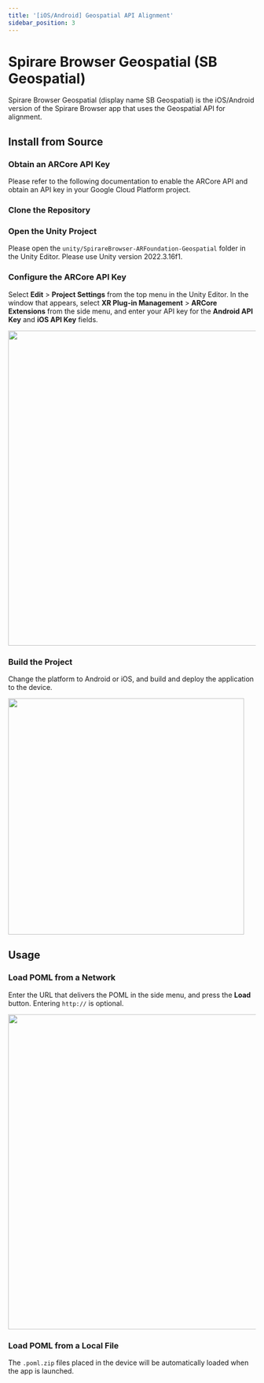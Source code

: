 ```yaml
---
title: '[iOS/Android] Geospatial API Alignment'
sidebar_position: 3
---
```




# Spirare Browser Geospatial (SB Geospatial)

Spirare Browser Geospatial (display name SB Geospatial) is the iOS/Android version of the Spirare Browser app that uses the Geospatial API for alignment.

## Install from Source

### Obtain an ARCore API Key

Please refer to the following documentation to enable the ARCore API and obtain an API key in your Google Cloud Platform project.

<CardLink
  title="Use the ARCore API on Google Cloud"
  description="https://developers.google.com/ar/develop/authorization?platform=android#api-key-android"
  href="https://developers.google.com/ar/develop/authorization?platform=android#api-key-android"
/>

### Clone the Repository

<SpirareBrowserCloneRepository />

### Open the Unity Project

Please open the `unity/SpirareBrowser-ARFoundation-Geospatial` folder in the Unity Editor.
Please use Unity version 2022.3.16f1.

### Configure the ARCore API Key

Select **Edit** > **Project Settings** from the top menu in the Unity Editor.
In the window that appears, select **XR Plug-in Management** > **ARCore Extensions** from the side menu, and enter your API key for the **Android API Key** and **iOS API Key** fields.

<img width="640" src={ApiKeyImage} />

### Build the Project

Change the platform to Android or iOS, and build and deploy the application to the device.

<img width="480" src={BuildSettings} />

## Usage

### Load POML from a Network

Enter the URL that delivers the POML in the side menu, and press the **Load** button.
Entering `http://` is optional.

<img width="640" class="border" src={SpirareBrowserContentImage} />

### Load POML from a Local File

<SpirareBrowserARFoundationGeospatialPomlPlacement />

The `.poml.zip` files placed in the device will be automatically loaded when the app is launched.
